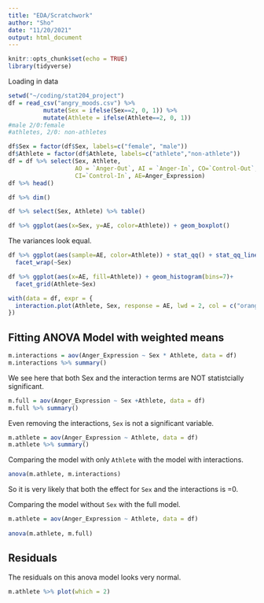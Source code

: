 ```yaml
---
title: "EDA/Scratchwork"
author: "Sho"
date: "11/20/2021"
output: html_document
---
```


```r
knitr::opts_chunk$set(echo = TRUE)
library(tidyverse)
```


Loading in data

```r
setwd("~/coding/stat204_project")
df = read_csv("angry_moods.csv") %>% 
          mutate(Sex = ifelse(Sex==2, 0, 1)) %>% 
          mutate(Athlete = ifelse(Athlete==2, 0, 1))
#male 2/0:female
#athletes, 2/0: non-athletes

df$Sex = factor(df$Sex, labels=c("female", "male"))
df$Athlete = factor(df$Athlete, labels=c("athlete","non-athlete"))
df = df %>% select(Sex, Athlete, 
                   AO = `Anger-Out`, AI = `Anger-In`, CO=`Control-Out`, 
                   CI=`Control-In`, AE=Anger_Expression)
df %>% head()
```


```r
df %>% dim()
```


```r
df %>% select(Sex, Athlete) %>% table()
```


```r
df %>% ggplot(aes(x=Sex, y=AE, color=Athlete)) + geom_boxplot()
```

The variances look equal. 


```r
df %>% ggplot(aes(sample=AE, color=Athlete)) + stat_qq() + stat_qq_line()+ 
  facet_wrap(~Sex)
```


```r
df %>% ggplot(aes(x=AE, fill=Athlete)) + geom_histogram(bins=7)+ 
  facet_grid(Athlete~Sex)
```

```r
with(data = df, expr = {
  interaction.plot(Athlete, Sex, response = AE, lwd = 2, col = c("orange", "purple","blue"))
})
```



## Fitting ANOVA Model with weighted means

```r
m.interactions = aov(Anger_Expression ~ Sex * Athlete, data = df)
m.interactions %>% summary()
```

We see here that both Sex and the interaction terms are NOT statistcially significant. 

```r
m.full = aov(Anger_Expression ~ Sex +Athlete, data = df)
m.full %>% summary()
```

Even removing the interactions, `Sex` is not a significant variable.  

```r
m.athlete = aov(Anger_Expression ~ Athlete, data = df) 
m.athlete %>% summary()
```


Comparing the model with only `Athlete` with the model with interactions. 

```r
anova(m.athlete, m.interactions)
```

So it is very likely that both the effect for `Sex` and the interactions is =0. 

Comparing the model without `Sex` with the full model.  

```r
m.athlete = aov(Anger_Expression ~ Athlete, data = df)
  
anova(m.athlete, m.full)
```


## Residuals 

The residuals on this anova model looks very normal. 

```r

m.athlete %>% plot(which = 2)
```





